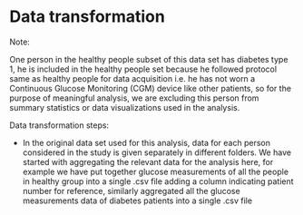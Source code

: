 # Data transformation

Note:

One person in the healthy people subset of this data set has diabetes type 1, he is included in the healthy people set because he followed protocol same as healthy people for data acquisition i.e. he has not worn a Continuous Glucose Monitoring (CGM) device like other patients, so for the purpose of meaningful analysis, we are excluding this person from summary statistics or data visualizations used in the analysis.

Data transformation steps:

 - In the original data set used for this analysis, data for each person considered in the study is given separately in different folders. We have started with aggregating the relevant data for the analysis here, for example we have put together glucose measurements of all the people in healthy group into a single .csv file adding a column indicating patient number for reference, similarly aggregated all the glucose measurements data of diabetes patients into a single .csv file